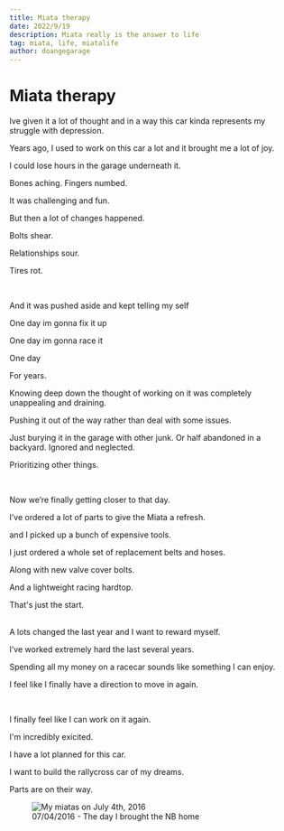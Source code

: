 ```yaml
---
title: Miata therapy
date: 2022/9/19
description: Miata really is the answer to life
tag: miata, life, miatalife
author: doangegarage
---
```

# Miata therapy

Ive given it a lot of thought and in a way this car kinda represents my struggle with depression.

Years ago, I used to work on this car a lot and it brought me a lot of joy.

I could lose hours in the garage underneath it. 

Bones aching. Fingers numbed.

It was challenging and fun.

But then a lot of changes happened.

Bolts shear.

Relationships sour.

Tires rot.

<br/>


And it was pushed aside and kept telling my self 

One day im gonna fix it up

One day im gonna race it

One day 

For years. 

Knowing deep down the thought of working on it was completely unappealing and draining.


Pushing it out of the way rather than deal with some issues.


Just burying it in the garage with other junk.
Or half abandoned in a backyard. Ignored and neglected.

Prioritizing other things.

<br/>

Now we’re finally getting closer to that day.


I’ve ordered a lot of parts to give the Miata a refresh. 

and I picked up a bunch of expensive tools.
<br/>

I just ordered a whole set of replacement belts and hoses.

Along with new valve cover bolts.

And a lightweight racing hardtop.

That's just the start.

<br />
A lots changed the last year and I want to reward myself.

I’ve worked extremely hard the last several years.

Spending all my money on a racecar sounds like something I can enjoy.

I feel like I finally have a direction 	to move in again.

<br />

I finally feel like I can work on it again. 

I'm incredibly exicited.
<br/>

I have a lot planned for this car. 

I want to build the rallycross car of my dreams.
<br/>

Parts are on their way.




 
<figure>
  <Image
    src="/images/miata/begins1.JPG"
    alt="My miatas on July 4th, 2016"
    width={1280}
    height={960}
    className="next-image rounded"
  />
  <figcaption>
    07/04/2016 - The day I brought the NB home
  </figcaption>
</figure>
